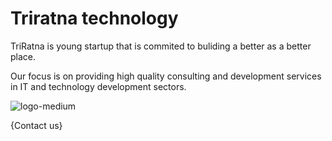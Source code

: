 
# Triratna technology

TriRatna is young startup that is commited to buliding a better as a better place.

Our focus is on providing high quality consulting and development services in IT and technology development sectors.

![logo-medium](/logo.png "Logotype")

{<RouteButton href="https://share.hsforms.com/1lI9b7lJgR_26XFMkNxBzvgntqc4">Contact us</RouteButton>}

